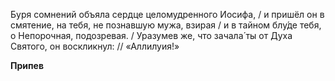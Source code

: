 Буря сомнений объяла сердце целомудренного Иосифа, / и пришёл он в смятение, на тебя, не познавшую мужа, взирая / и в тайном блу́де тебя, о Непорочная, подозревая. / Уразумев же, что зачала́ ты от Духа Святого, он воскликнул: // «Аллилуия!»

**Припев**
